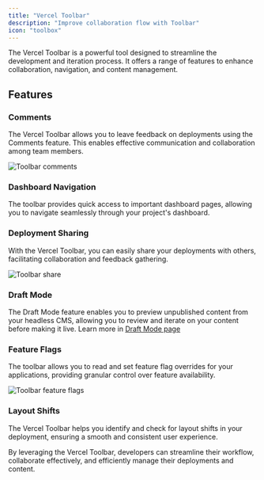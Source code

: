```yaml
---
title: "Vercel Toolbar"
description: "Improve collaboration flow with Toolbar"
icon: "toolbox"
---
```


The Vercel Toolbar is a powerful tool designed to streamline the development and iteration process. It offers a range of features to enhance collaboration, navigation, and content management.

## Features

### Comments

The Vercel Toolbar allows you to leave feedback on deployments using the Comments feature. This enables effective communication and collaboration among team members.

<Frame>
  <img className="block" src="/images/toolbar-comments.png" alt="Toolbar comments" />
</Frame>

### Dashboard Navigation

The toolbar provides quick access to important dashboard pages, allowing you to navigate seamlessly through your project's dashboard.

### Deployment Sharing

With the Vercel Toolbar, you can easily share your deployments with others, facilitating collaboration and feedback gathering.

<Frame>
  <img className="block" src="/images/toolbar-share.png" alt="Toolbar share" />
</Frame>

### Draft Mode

The Draft Mode feature enables you to preview unpublished content from your headless CMS, allowing you to review and iterate on your content before making it live. Learn more in [Draft Mode page](/features/draft-mode)

### Feature Flags

The toolbar allows you to read and set feature flag overrides for your applications, providing granular control over feature availability.

<Frame>
  <img className="block" src="/images/toolbar-feature-flags.png" alt="Toolbar feature flags" />
</Frame>

### Layout Shifts

The Vercel Toolbar helps you identify and check for layout shifts in your deployment, ensuring a smooth and consistent user experience.

By leveraging the Vercel Toolbar, developers can streamline their workflow, collaborate effectively, and efficiently manage their deployments and content.
